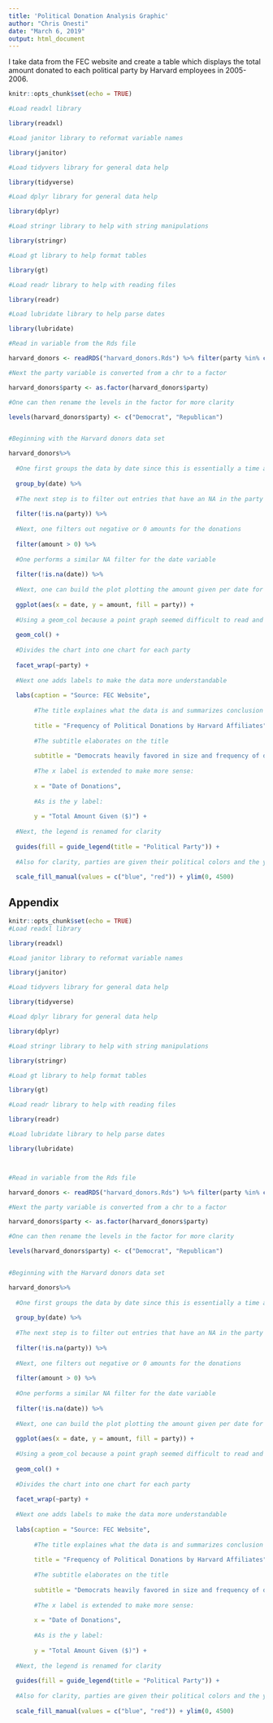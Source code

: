 ```yaml
---
title: 'Political Donation Analysis Graphic'
author: "Chris Onesti"
date: "March 6, 2019"
output: html_document
---
```


I take data from the FEC website and create a table which displays the total amount donated to each political party by Harvard employees in 2005-2006.

```r

knitr::opts_chunk$set(echo = TRUE)

#Load readxl library

library(readxl)

#Load janitor library to reformat variable names

library(janitor)

#Load tidyvers library for general data help

library(tidyverse)

#Load dplyr library for general data help

library(dplyr)

#Load stringr library to help with string manipulations

library(stringr)

#Load gt library to help format tables

library(gt)

#Load readr library to help with reading files

library(readr)

#Load lubridate library to help parse dates

library(lubridate)
```




```r
#Read in variable from the Rds file 

harvard_donors <- readRDS("harvard_donors.Rds") %>% filter(party %in% c("DEM", "REP"))

#Next the party variable is converted from a chr to a factor

harvard_donors$party <- as.factor(harvard_donors$party)

#One can then rename the levels in the factor for more clarity

levels(harvard_donors$party) <- c("Democrat", "Republican")


#Beginning with the Harvard donors data set

harvard_donors%>% 
  
  #One first groups the data by date since this is essentially a time analysis
  
  group_by(date) %>%
  
  #The next step is to filter out entries that have an NA in the party variable
  
  filter(!is.na(party)) %>%
  
  #Next, one filters out negative or 0 amounts for the donations
  
  filter(amount > 0) %>% 
  
  #One performs a similar NA filter for the date variable
  
  filter(!is.na(date)) %>%
  
  #Next, one can build the plot plotting the amount given per date for each party.  The data is also colored by party for clarity
  
  ggplot(aes(x = date, y = amount, fill = party)) +
  
  #Using a geom_col because a point graph seemed difficult to read and a line graph looked too zig-zagged
  
  geom_col() + 
  
  #Divides the chart into one chart for each party
  
  facet_wrap(~party) + 
  
  #Next one adds labels to make the data more understandable
  
  labs(caption = "Source: FEC Website", 
       
       #The title explaines what the data is and summarizes conclusion
       
       title = "Frequency of Political Donations by Harvard Affiliates", 
       
       #The subtitle elaborates on the title
       
       subtitle = "Democrats heavily favored in size and frequency of donations", 
       
       #The x label is extended to make more sense:
       
       x = "Date of Donations", 
       
       #As is the y label:
       
       y = "Total Amount Given ($)") + 
  
  #Next, the legend is renamed for clarity 
  
  guides(fill = guide_legend(title = "Political Party")) + 
  
  #Also for clarity, parties are given their political colors and the y axis limit is set to a more reasonable level
  
  scale_fill_manual(values = c("blue", "red")) + ylim(0, 4500)
```


## Appendix


```r

knitr::opts_chunk$set(echo = TRUE)
#Load readxl library

library(readxl)

#Load janitor library to reformat variable names

library(janitor)

#Load tidyvers library for general data help

library(tidyverse)

#Load dplyr library for general data help

library(dplyr)

#Load stringr library to help with string manipulations

library(stringr)

#Load gt library to help format tables

library(gt)

#Load readr library to help with reading files

library(readr)

#Load lubridate library to help parse dates

library(lubridate)



#Read in variable from the Rds file 

harvard_donors <- readRDS("harvard_donors.Rds") %>% filter(party %in% c("DEM", "REP"))

#Next the party variable is converted from a chr to a factor

harvard_donors$party <- as.factor(harvard_donors$party)

#One can then rename the levels in the factor for more clarity

levels(harvard_donors$party) <- c("Democrat", "Republican")


#Beginning with the Harvard donors data set

harvard_donors%>% 
  
  #One first groups the data by date since this is essentially a time analysis
  
  group_by(date) %>%
  
  #The next step is to filter out entries that have an NA in the party variable
  
  filter(!is.na(party)) %>%
  
  #Next, one filters out negative or 0 amounts for the donations
  
  filter(amount > 0) %>% 
  
  #One performs a similar NA filter for the date variable
  
  filter(!is.na(date)) %>%
  
  #Next, one can build the plot plotting the amount given per date for each party.  The data is also colored by party for clarity
  
  ggplot(aes(x = date, y = amount, fill = party)) +
  
  #Using a geom_col because a point graph seemed difficult to read and a line graph looked too zig-zagged
  
  geom_col() + 
  
  #Divides the chart into one chart for each party
  
  facet_wrap(~party) + 
  
  #Next one adds labels to make the data more understandable
  
  labs(caption = "Source: FEC Website", 
       
       #The title explaines what the data is and summarizes conclusion
       
       title = "Frequency of Political Donations by Harvard Affiliates", 
       
       #The subtitle elaborates on the title
       
       subtitle = "Democrats heavily favored in size and frequency of donations", 
       
       #The x label is extended to make more sense:
       
       x = "Date of Donations", 
       
       #As is the y label:
       
       y = "Total Amount Given ($)") + 
  
  #Next, the legend is renamed for clarity 
  
  guides(fill = guide_legend(title = "Political Party")) + 
  
  #Also for clarity, parties are given their political colors and the y axis limit is set to a more reasonable level
  
  scale_fill_manual(values = c("blue", "red")) + ylim(0, 4500)
```

